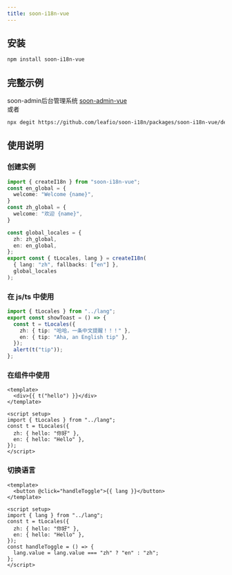 ```yaml
---
title: soon-i18n-vue
---
```


## 安装

```bash
npm install soon-i18n-vue
```

## 完整示例

soon-admin后台管理系统 [soon-admin-vue](https://github.com/leafio/soon-admin-vue)  
或者

```bash
npx degit https://github.com/leafio/soon-i18n/packages/soon-i18n-vue/demo
```

## 使用说明

### 创建实例

```ts
import { createI18n } from "soon-i18n-vue";
const en_global = {
  welcome: "Welcome {name}",
} 
const zh_global = {
  welcome: "欢迎 {name}",
} 

const global_locales = {
  zh: zh_global,
  en: en_global,
};
export const { tLocales, lang } = createI18n(
  { lang: "zh", fallbacks: ["en"] },
  global_locales
);
```

### 在 js/ts 中使用

```ts
import { tLocales } from "../lang";
export const showToast = () => {
  const t = tLocales({
    zh: { tip: "哈哈，一条中文提醒！！！" },
    en: { tip: "Aha, an English tip" },
  });
  alert(t("tip"));
};
```

### 在组件中使用

```vue
<template>
  <div>{{ t("hello") }}</div>
</template>

<script setup>
import { tLocales } from "../lang";
const t = tLocales({
  zh: { hello: "你好" },
  en: { hello: "Hello" },
});
</script>
```

### 切换语言

```vue
<template>
  <button @click="handleToggle">{{ lang }}</button>
</template>

<script setup>
import { lang } from "../lang";
const t = tLocales({
  zh: { hello: "你好" },
  en: { hello: "Hello" },
});
const handleToggle = () => {
  lang.value = lang.value === "zh" ? "en" : "zh";
};
</script>
```
